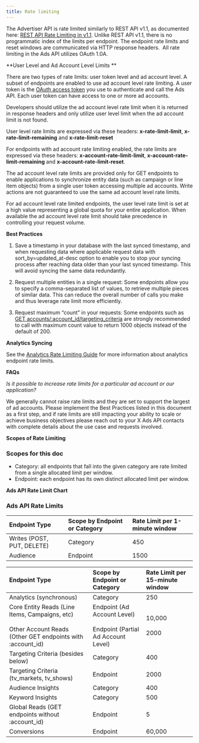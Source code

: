 ```yaml
---
title: Rate limiting
---
```


The Advertiser API is rate limited similarly to REST API v1.1, as documented here: [REST API Rate Limiting in v1.1](https://developer.x.com/content/developer-twitter/en/docs/basics/rate-limits). Unlike REST API v1.1, there is no programmatic index of the limits per endpoint. The endpoint rate limits and reset windows are communicated via HTTP response headers.  All rate limiting in the Ads API utilizes OAuth 1.0A.

**User Level and Ad Account Level Limits
**

There are two types of rate limits: user token level and ad account level. A subset of endpoints are enabled to use ad account level rate limiting. A user token is the [OAuth access token](/resources/fundamentals/authentication#obtaining-access-tokens-using-3-legged-oauth-flow) you use to authenticate and call the Ads API. Each user token can have access to one or more ad accounts.

Developers should utilize the ad account level rate limit when it is returned in response headers and only utilize user level limit when the ad account limit is not found.

User level rate limits are expressed via these headers: **x-rate-limit-limit**, **x-rate-limit-remaining** and **x-rate-limit-reset**

For endpoints with ad account rate limiting enabled, the rate limits are expressed via these headers: **x-account-rate-limit-limit**, **x-account-rate-limit-remaining** and **x-account-rate-limit-reset**.

The ad account level rate limits are provided only for GET endpoints to enable applications to synchronize entity data (such as campaign or line item objects) from a single user token accessing multiple ad accounts. Write actions are not guaranteed to use the same ad account level rate limits.

For ad account level rate limited endpoints, the user level rate limit is set at a high value representing a global quota for your entire application. When available the ad account level rate limit should take precedence in controlling your request volume.

**Best Practices**

1) Save a timestamp in your database with the last synced timestamp, and when requesting data where applicable request data with sort\_by=updated\_at-desc option to enable you to stop your syncing process after reaching data older than your last synced timestamp. This will avoid syncing the same data redundantly.

2) Request multiple entities in a single request: Some endpoints allow you to specify a comma-separated list of values, to retrieve multiple pieces of similar data. This can reduce the overall number of calls you make and thus leverage rate limit more efficiently.

3) Request maximum “count” in your requests: Some endpoints such as [GET accounts/:account\_id/targeting\_criteria](/x-ads-api/campaign-management#targeting-criteria) are strongly recommended to call with maximum count value to return 1000 objects instead of the default of 200.

**Analytics Syncing**

See the [Analytics Rate Limiting Guide](/x-ads-api/analytics#best-practices) for more information about analytics endpoint rate limits.

**FAQs**

_Is it possible to increase rate limits for a particular ad account or our application?_

We generally cannot raise rate limits and they are set to support the largest of ad accounts. Please implement the Best Practices listed in this document as a first step, and if rate limits are still impacting your ability to scale or achieve business objectives please reach out to your X Ads API contacts with complete details about the use case and requests involved.

**Scopes of Rate Limiting**

### Scopes for this doc

* Category: all endpoints that fall into the given category are rate limited from a single allocated limit per window.
* Endpoint: each endpoint has its own distinct allocated limit per window.

**Ads API Rate Limit Chart**

### Ads API Rate Limits

| Endpoint Type | Scope by Endpoint or Category | Rate Limit per 1-minute window |
| :--- | :--- | :--- |
| Writes (POST, PUT, DELETE) | Category | 450 |
| Audience | Endpoint | 1500 |

| Endpoint Type | Scope by Endpoint or Category | Rate Limit per 15-minute window |
| :--- | :--- | :--- |
| Analytics (synchronous) | Category | 250 |
| Core Entity Reads (Line Items, Campaigns, etc)<br/><br/>Other Account Reads (Other GET endpoints with :account_id) | Endpoint (Ad Account Level)<br/><br/>Endpoint (Partial Ad Account Level) | 10,000<br/><br/>2000 |
| Targeting Criteria (besides below) | Category | 400 |
| Targeting Criteria (tv\_markets, tv\_shows) | Endpoint | 2000 |
| Audience Insights | Category | 400 |
| Keyword Insights | Category | 500 |
| Global Reads (GET endpoints without :account_id) | Endpoint | 5   |
| Conversions | Endpoint | 60,000 |
